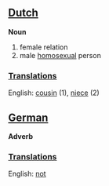 ==[[Dutch]]==

'''Noun'''
#female relation
#male [[homosexual]] person

===[[Translation]]s===

English: [[cousin]] (1), [[niece]] (2)

==[[German]]==

'''Adverb'''

===[[Translation]]s===

English: [[not]]